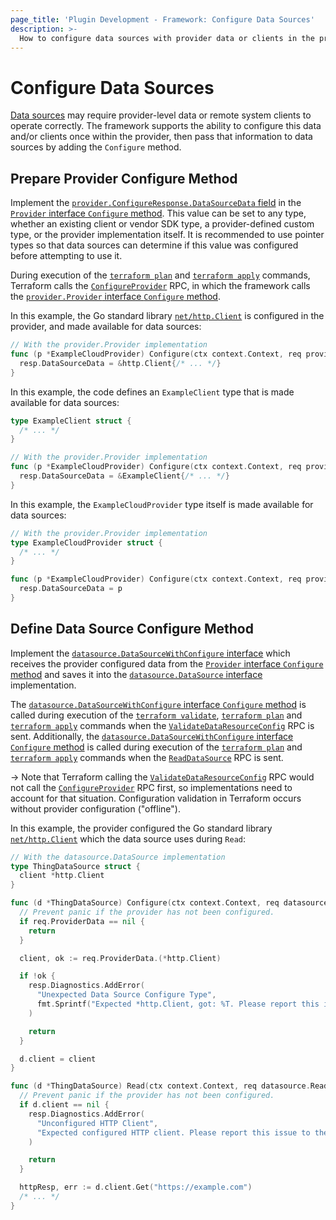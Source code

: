 ```yaml
---
page_title: 'Plugin Development - Framework: Configure Data Sources'
description: >-
  How to configure data sources with provider data or clients in the provider development framework.
---
```


# Configure Data Sources

[Data sources](/terraform/plugin/framework/data-sources) may require provider-level data or remote system clients to operate correctly. The framework supports the ability to configure this data and/or clients once within the provider, then pass that information to data sources by adding the `Configure` method.

## Prepare Provider Configure Method

Implement the [`provider.ConfigureResponse.DataSourceData` field](https://pkg.go.dev/github.com/hashicorp/terraform-plugin-framework/provider#ConfigureResponse.DataSourceData) in the [`Provider` interface `Configure` method](https://pkg.go.dev/github.com/hashicorp/terraform-plugin-framework/provider#Provider.Configure). This value can be set to any type, whether an existing client or vendor SDK type, a provider-defined custom type, or the provider implementation itself. It is recommended to use pointer types so that data sources can determine if this value was configured before attempting to use it.

During execution of the [`terraform plan`](/terraform/cli/commands/plan) and [`terraform apply`](/terraform/cli/commands/apply) commands, Terraform calls the [`ConfigureProvider`](/terraform/plugin/framework/internals/rpcs#configureprovider-rpc) RPC, in which the framework calls the [`provider.Provider` interface `Configure` method](https://pkg.go.dev/github.com/hashicorp/terraform-plugin-framework/provider#Provider.Configure).

In this example, the Go standard library [`net/http.Client`](https://pkg.go.dev/net/http#Client) is configured in the provider, and made available for data sources:

```go
// With the provider.Provider implementation
func (p *ExampleCloudProvider) Configure(ctx context.Context, req provider.ConfigureRequest, resp *provider.ConfigureResponse) {
  resp.DataSourceData = &http.Client{/* ... */}
}
```

In this example, the code defines an `ExampleClient` type that is made available for data sources:

```go
type ExampleClient struct {
  /* ... */
}

// With the provider.Provider implementation
func (p *ExampleCloudProvider) Configure(ctx context.Context, req provider.ConfigureRequest, resp *provider.ConfigureResponse) {
  resp.DataSourceData = &ExampleClient{/* ... */}
}
```

In this example, the `ExampleCloudProvider` type itself is made available for data sources:

```go
// With the provider.Provider implementation
type ExampleCloudProvider struct {
  /* ... */
}

func (p *ExampleCloudProvider) Configure(ctx context.Context, req provider.ConfigureRequest, resp *provider.ConfigureResponse) {
  resp.DataSourceData = p
}
```

## Define Data Source Configure Method

Implement the [`datasource.DataSourceWithConfigure` interface](https://pkg.go.dev/github.com/hashicorp/terraform-plugin-framework/datasource#DataSourceWithConfigure) which receives the provider configured data from the [`Provider` interface `Configure` method](https://pkg.go.dev/github.com/hashicorp/terraform-plugin-framework/provider#Provider.Configure) and saves it into the [`datasource.DataSource` interface](https://pkg.go.dev/github.com/hashicorp/terraform-plugin-framework/datasource#DataSource) implementation.

The [`datasource.DataSourceWithConfigure` interface `Configure` method](https://pkg.go.dev/github.com/hashicorp/terraform-plugin-framework/datasource#DataSourceWithConfigure.Configure) is called during execution of the [`terraform validate`](/terraform/cli/commands/validate), [`terraform plan`](/terraform/cli/commands/plan) and [`terraform apply`](/terraform/cli/commands/apply) commands when the [`ValidateDataResourceConfig`](/terraform/plugin/framework/internals/rpcs#validatedataresourceconfig-rpc) RPC is sent. Additionally, the [`datasource.DataSourceWithConfigure` interface `Configure` method](https://pkg.go.dev/github.com/hashicorp/terraform-plugin-framework/datasource#DataSourceWithConfigure.Configure) is called during execution of the [`terraform plan`](/terraform/cli/commands/plan) and [`terraform apply`](/terraform/cli/commands/apply) commands when the [`ReadDataSource`](/terraform/plugin/framework/internals/rpcs#readdatasource-rpc) RPC is sent.

-> Note that Terraform calling the [`ValidateDataResourceConfig`](/terraform/plugin/framework/internals/rpcs#validatedataresourceconfig-rpc) RPC would not call the [`ConfigureProvider`](/terraform/plugin/framework/internals/rpcs#configureprovider-rpc) RPC first, so implementations need to account for that situation.  Configuration validation in Terraform occurs without provider configuration ("offline").

In this example, the provider configured the Go standard library [`net/http.Client`](https://pkg.go.dev/net/http#Client) which the data source uses during `Read`:

```go
// With the datasource.DataSource implementation
type ThingDataSource struct {
  client *http.Client
}

func (d *ThingDataSource) Configure(ctx context.Context, req datasource.ConfigureRequest, resp *datasource.ConfigureResponse) {
  // Prevent panic if the provider has not been configured.
  if req.ProviderData == nil {
    return
  }

  client, ok := req.ProviderData.(*http.Client)

  if !ok {
    resp.Diagnostics.AddError(
      "Unexpected Data Source Configure Type",
      fmt.Sprintf("Expected *http.Client, got: %T. Please report this issue to the provider developers.", req.ProviderData),
    )

    return
  }

  d.client = client
}

func (d *ThingDataSource) Read(ctx context.Context, req datasource.ReadRequest, resp *datasource.ReadResponse) {
  // Prevent panic if the provider has not been configured.
  if d.client == nil {
    resp.Diagnostics.AddError(
      "Unconfigured HTTP Client",
      "Expected configured HTTP client. Please report this issue to the provider developers.",
    )

    return
  }

  httpResp, err := d.client.Get("https://example.com")
  /* ... */
}
```

